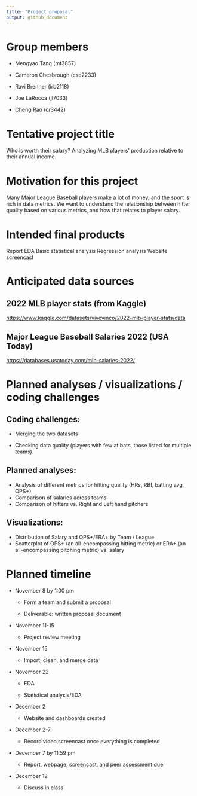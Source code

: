 ```yaml
---
title: "Project proposal"
output: github_document
---
```


# Group members

-   Mengyao Tang (mt3857)

-   Cameron Chesbrough (csc2233)

-   Ravi Brenner (irb2118)

-   Joe LaRocca (jl7033)

-   Cheng Rao (cr3442)

# Tentative project title

Who is worth their salary? Analyzing MLB players' production relative to their annual income.

# Motivation for this project

Many Major League Baseball players make a lot of money, and the sport is rich in data metrics. We want to understand the relationship between hitter quality based on various metrics, and how that relates to player salary.

# Intended final products

Report EDA Basic statistical analysis Regression analysis Website screencast

# Anticipated data sources

## 2022 MLB player stats (from Kaggle)

<https://www.kaggle.com/datasets/vivovinco/2022-mlb-player-stats/data>

## Major League Baseball Salaries 2022 (USA Today)

<https://databases.usatoday.com/mlb-salaries-2022/>

# Planned analyses / visualizations / coding challenges

## Coding challenges:

-   Merging the two datasets

-   Checking data quality (players with few at bats, those listed for multiple teams)

## Planned analyses:

-   Analysis of different metrics for hitting quality (HRs, RBI, batting avg, OPS+)
-   Comparison of salaries across teams
-   Comparison of hitters vs. Right and Left hand pitchers

## Visualizations:

-   Distribution of Salary and OPS+/ERA+ by Team / League
-   Scatterplot of OPS+ (an all-encompassing hitting metric) or ERA+ (an all-encompassing pitching metric) vs. salary

# Planned timeline

-   November 8 by 1:00 pm

    -   Form a team and submit a proposal

    -   Deliverable: written proposal document

-   November 11-15

    -   Project review meeting

-   November 15

    -   Import, clean, and merge data

-   November 22

    -   EDA

    -   Statistical analysis/EDA

-   December 2

    -   Website and dashboards created

-   December 2-7

    -   Record video screencast once everything is completed

-   December 7 by 11:59 pm

    -   Report, webpage, screencast, and peer assessment due

-   December 12

    -   Discuss in class
